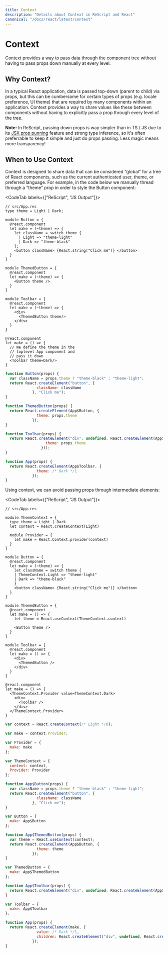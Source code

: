 ```yaml
---
title: Context
description: "Details about Context in ReScript and React"
canonical: "/docs/react/latest/context"
---
```


# Context

<Intro>

Context provides a way to pass data through the component tree without having to pass props down manually at every level.

</Intro>

## Why Context?

In a typical React application, data is passed top-down (parent to child) via props, but this can be cumbersome for certain types of props (e.g. locale preference, UI theme) that are required by many components within an application. Context provides a way to share values like these between components without having to explicitly pass a prop through every level of the tree.

**Note:** In ReScript, passing down props is way simpler than in TS / JS due to its [JSX prop punning](/docs/manual/latest/jsx#punning) feature and strong type inference, so it's often preferrable to keep it simple and just do props passing. Less magic means more transparency!


## When to Use Context

Context is designed to share data that can be considered “global” for a tree of React components, such as the current authenticated user, theme, or preferred language. For example, in the code below we manually thread through a “theme” prop in order to style the Button component:

<CodeTab labels={["ReScript", "JS Output"]}>

```res
// src/App.res
type theme = Light | Dark;

module Button = {
  @react.component
  let make = (~theme) => {
    let className = switch theme {
      | Light => "theme-light"
      | Dark => "theme-black"
    };
    <button className> {React.string("Click me")} </button>
  }
}

module ThemedButton = {
  @react.component
  let make = (~theme) => {
    <Button theme />
  }
}

module Toolbar = {
  @react.component
  let make = (~theme) => {
    <div>
      <ThemedButton theme/>
    </div>
  }
}

@react.component
let make = () => {
  // We define the theme in the
  // toplevel App component and
  // pass it down
  <Toolbar theme=Dark/>
}
```

```js
function Button(props) {
  var className = props.theme ? "theme-black" : "theme-light";
  return React.createElement("button", {
              className: className
            }, "Click me");
}

function ThemedButton(props) {
  return React.createElement(App$Button, {
              theme: props.theme
            });
}

function Toolbar(props) {
  return React.createElement("div", undefined, React.createElement(App$ThemedButton, {
                  theme: props.theme
                }));
}

function App(props) {
  return React.createElement(App$Toolbar, {
              theme: /* Dark */1
            });
}
```
</CodeTab>

Using context, we can avoid passing props through intermediate elements:

<CodeTab labels={["ReScript", "JS Output"]}>

```res
// src/App.res

module ThemeContext = {
  type theme = Light | Dark
  let context = React.createContext(Light)

  module Provider = {
    let make = React.Context.provider(context)
  }
}

module Button = {
  @react.component
  let make = (~theme) => {
    let className = switch theme {
    | ThemeContext.Light => "theme-light"
    | Dark => "theme-black"
    }
    <button className> {React.string("Click me")} </button>
  }
}

module ThemedButton = {
  @react.component
  let make = () => {
    let theme = React.useContext(ThemeContext.context)

    <Button theme />
  }
}

module Toolbar = {
  @react.component
  let make = () => {
    <div>
      <ThemedButton />
    </div>
  }
}

@react.component
let make = () => {
  <ThemeContext.Provider value=ThemeContext.Dark>
    <div>
      <Toolbar />
    </div>
  </ThemeContext.Provider>
}
```
```js
var context = React.createContext(/* Light */0);

var make = context.Provider;

var Provider = {
  make: make
};

var ThemeContext = {
  context: context,
  Provider: Provider
};

function App$Button(props) {
  var className = props.theme ? "theme-black" : "theme-light";
  return React.createElement("button", {
              className: className
            }, "Click me");
}

var Button = {
  make: App$Button
};

function App$ThemedButton(props) {
  var theme = React.useContext(context);
  return React.createElement(App$Button, {
              theme: theme
            });
}

var ThemedButton = {
  make: App$ThemedButton
};

function App$Toolbar(props) {
  return React.createElement("div", undefined, React.createElement(App$ThemedButton, {}));
}

var Toolbar = {
  make: App$Toolbar
};

function App(props) {
  return React.createElement(make, {
              value: /* Dark */1,
              children: React.createElement("div", undefined, React.createElement(App$Toolbar, {}))
            });
}
```

</CodeTab>
